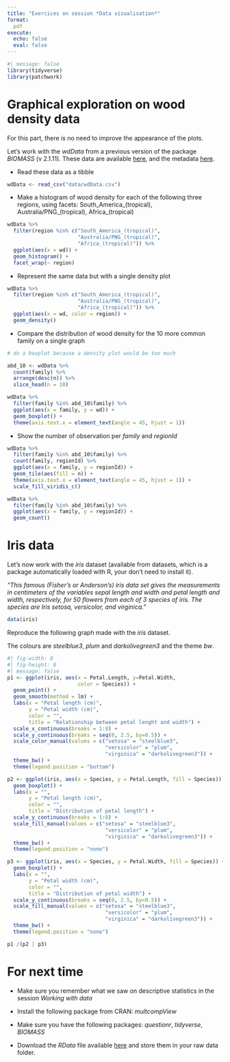 ```yaml
---
title: "Exercices on session *Data visualisation*"
format:
  pdf
execute:
  echo: false 
  eval: false 
---
```


```r
#| message: false
library(tidyverse)
library(patchwork)
```

  
# Graphical exploration on wood density data

For this part, there is no need to improve the appearance of the plots.

Let's work with the *wdData* from a previous version of the package *BIOMASS* (v 2.1.11). These data are available [here](https://geraldinederroire.github.io/Course_R_Forest_Sciences/5_graph/data/wdData.csv){preview-link="false"}, and the metadata [here](https://geraldinederroire.github.io/Course_R_Forest_Sciences/5_graph/data/wdData.csv){preview-link="false"}.

* Read these data as a tibble

```r
wdData <- read_csv("data/wdData.csv")
```

* Make a histogram of wood density for each of the following three regions, using facets: South_America_(tropical), Australia/PNG_(tropical), Africa_(tropical)

```r
wdData %>% 
  filter(region %in% c("South_America_(tropical)", 
                       "Australia/PNG_(tropical)", 
                       "Africa_(tropical)")) %>% 
  ggplot(aes(x = wd)) + 
  geom_histogram() + 
  facet_wrap(~ region)
```

* Represent the same data but with a single density plot

```r
wdData %>% 
  filter(region %in% c("South_America_(tropical)", 
                       "Australia/PNG_(tropical)", 
                       "Africa_(tropical)")) %>% 
  ggplot(aes(x = wd, color = region)) + 
  geom_density()
```

* Compare the distribution of wood density for the 10 more common family on a single graph

```r
# do a boxplot because a density plot would be too much

abd_10 <- wdData %>% 
  count(family) %>% 
  arrange(desc(n)) %>% 
  slice_head(n = 10) 

wdData %>% 
  filter(family %in% abd_10$family) %>% 
  ggplot(aes(x = family, y = wd)) + 
  geom_boxplot() +
  theme(axis.text.x = element_text(angle = 45, hjust = 1))
```
* Show the number of observation per *family* and *regionId*

```r
wdData %>% 
  filter(family %in% abd_10$family) %>% 
  count(family, regionId) %>% 
  ggplot(aes(x = family, y = regionId)) + 
  geom_tile(aes(fill = n)) +
  theme(axis.text.x = element_text(angle = 45, hjust = 1)) +
  scale_fill_viridis_c()
```
```r
wdData %>% 
  filter(family %in% abd_10$family) %>% 
  ggplot(aes(x = family, y = regionId)) + 
  geom_count()
```


# Iris data

Let's now work with the *iris* dataset (available from datasets, which is a package automatically loaded with R, your don't need to install it).

*"This famous (Fisher's or Anderson's) iris data set gives the measurements in centimeters of the variables sepal length and width and petal length and width, respectively, for 50 flowers from each of 3 species of iris. The species are Iris setosa, versicolor, and virginica."*

```r
data(iris)
```

Reproduce the following graph made with the *iris* dataset.

The colours are *steelblue3*, *plum* and *darkolivegreen3* and the theme *bw*.

```r
#| fig-width: 8
#| fig-height: 8
#| message: false
p1 <- ggplot(iris, aes(x = Petal.Length, y=Petal.Width, 
                       color = Species)) + 
  geom_point() + 
  geom_smooth(method = lm) + 
  labs(x = "Petal length (cm)",
       y = "Petal width (cm)",
       color = "",
       title = "Relationship between petal lenght and width") + 
  scale_x_continuous(breaks = 1:8) + 
  scale_y_continuous(breaks = seq(0, 2.5, by=0.5)) + 
  scale_color_manual(values = c("setosa" = "steelblue3",
                                "versicolor" = "plum",
                                "virginica" = "darkolivegreen3")) + 
  theme_bw() +
  theme(legend.position = "bottom")

p2 <- ggplot(iris, aes(x = Species, y = Petal.Length, fill = Species)) +
  geom_boxplot() + 
  labs(x = "",
       y = "Petal length (cm)",
       color = "",
       title = "Distribution of petal length") + 
  scale_y_continuous(breaks = 1:8) + 
  scale_fill_manual(values = c("setosa" = "steelblue3",
                                "versicolor" = "plum",
                                "virginica" = "darkolivegreen3")) + 
  theme_bw() + 
  theme(legend.position = "none")

p3 <- ggplot(iris, aes(x = Species, y = Petal.Width, fill = Species)) +
  geom_boxplot() + 
  labs(x = "",
       y = "Petal width (cm)",
       color = "",
       title = "Distribution of petal width") + 
  scale_y_continuous(breaks = seq(0, 2.5, by=0.5)) +
  scale_fill_manual(values = c("setosa" = "steelblue3",
                                "versicolor" = "plum",
                                "virginica" = "darkolivegreen3")) + 
  theme_bw() + 
  theme(legend.position = "none")

p1 /(p2 | p3)
```


# For next time

* Make sure you remember what we saw on descriptive statistics in the session *Working with data*
  
* Install the following package from CRAN: *multcompView*

* Make sure you have the following packages: *questionr*, *tidyverse*, *BIOMASS*
  
* Download the *RData* file available [here](https://geraldinederroire.github.io/Course_R_Forest_Sciences/6_basic_statistics/data/data_statistics_1.RData){preview-link="false"}
and store them in your raw data folder.